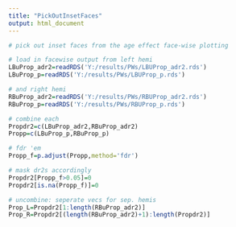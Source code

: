 ---
title: "PickOutInsetFaces"
output: html_document
---

```{r}
# pick out inset faces from the age effect face-wise plotting

# load in facewise output from left hemi
LBuProp_adr2=readRDS('Y:/results/PWs/LBUProp_adr2.rds')
LBuProp_p=readRDS('Y:/results/PWs/LBUProp_p.rds')

# and right hemi
RBuProp_adr2=readRDS('Y:/results/PWs/RBUProp_adr2.rds')
RBuProp_p=readRDS('Y:/results/PWs/RBUProp_p.rds')

# combine each
Propdr2=c(LBuProp_adr2,RBuProp_adr2)
Propp=c(LBuProp_p,RBuProp_p)

# fdr 'em
Propp_f=p.adjust(Propp,method='fdr')

# mask dr2s accordingly
Propdr2[Propp_f>0.05]=0
Propdr2[is.na(Propp_f)]=0

# uncombine: seperate vecs for sep. hemis
Prop_L=Propdr2[1:length(RBuProp_adr2)]
Prop_R=Propdr2[(length(RBuProp_adr2)+1):length(Propdr2)]
```